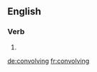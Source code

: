==English==

===Verb===
{{head|en}}

# {{present participle of|convolve|lang=en}}

[[de:convolving]]
[[fr:convolving]]